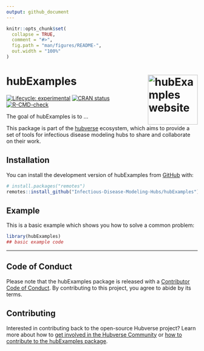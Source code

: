 ```yaml
---
output: github_document
---
```


<!-- README.md is generated from README.Rmd. Please edit that file -->

```r
knitr::opts_chunk$set(
  collapse = TRUE,
  comment = "#>",
  fig.path = "man/figures/README-",
  out.width = "100%"
)
```


# hubExamples <a href="https://Infectious-Disease-Modeling-Hubs.github.io/hubExamples/"><img src="man/figures/logo.png" align="right" height="131" alt="hubExamples website" /></a>

<!-- badges: start -->
[![Lifecycle: experimental](https://img.shields.io/badge/lifecycle-experimental-orange.svg)](https://lifecycle.r-lib.org/articles/stages.html#experimental)
[![CRAN status](https://www.r-pkg.org/badges/version/hubExamples)](https://CRAN.R-project.org/package=hubExamples)
[![R-CMD-check](https://github.com/Infectious-Disease-Modeling-Hubs/hubExamples/actions/workflows/R-CMD-check.yaml/badge.svg)](https://github.com/Infectious-Disease-Modeling-Hubs/hubExamples/actions/workflows/R-CMD-check.yaml)
<!-- badges: end -->

The goal of hubExamples is to ...

This package is part of the [hubverse](https://hubdocs.readthedocs.io/en/latest/) ecosystem, which aims to provide a set of tools for infectious disease modeling hubs to share and collaborate on their work.

## Installation

You can install the development version of hubExamples from [GitHub](https://github.com/) with:

``` r
# install.packages("remotes")
remotes::install_github("Infectious-Disease-Modeling-Hubs/hubExamples")
```

## Example

This is a basic example which shows you how to solve a common problem:

```r
library(hubExamples)
## basic example code
```

***

## Code of Conduct

Please note that the hubExamples package is released with a [Contributor Code of Conduct](.github/CODE_OF_CONDUCT.md). By contributing to this project, you agree to abide by its terms.


## Contributing

Interested in contributing back to the open-source Hubverse project?
Learn more about how to [get involved in the Hubverse Community](https://hubdocs.readthedocs.io/en/latest/overview/contribute.html) or [how to contribute to the hubExamples package](.github/CONTRIBUTING.md).
